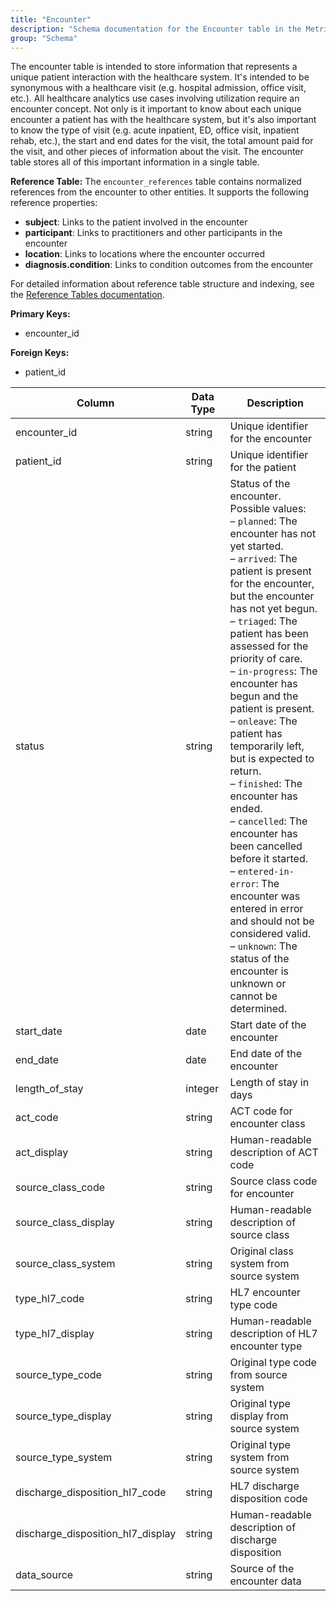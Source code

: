 ```yaml
---
title: "Encounter"
description: "Schema documentation for the Encounter table in the Metriport data model"
group: "Schema"
---
```


The encounter table is intended to store information that represents a unique patient interaction with the healthcare system. It's intended to be synonymous with a healthcare visit (e.g. hospital admission, office visit, etc.). All healthcare analytics use cases involving utilization require an encounter concept. Not only is it important to know about each unique encounter a patient has with the healthcare system, but it's also important to know the type of visit (e.g. acute inpatient, ED, office visit, inpatient rehab, etc.), the start and end dates for the visit, the total amount paid for the visit, and other pieces of information about the visit. The encounter table stores all of this important information in a single table.

**Reference Table:**
The `encounter_references` table contains normalized references from the encounter to other entities. It supports the following reference properties:
* **subject**: Links to the patient involved in the encounter
* **participant**: Links to practitioners and other participants in the encounter
* **location**: Links to locations where the encounter occurred
* **diagnosis.condition**: Links to condition outcomes from the encounter

For detailed information about reference table structure and indexing, see the [Reference Tables documentation](/medical-api/handling-data/schema/reference-tables).

**Primary Keys:**
* encounter_id

**Foreign Keys:**
* patient_id

| Column | Data Type | Description |
| ------ | --------- | ----------- |
| encounter_id | string | Unique identifier for the encounter |
| patient_id | string | Unique identifier for the patient |
| status | string | Status of the encounter. Possible values:<br/>– <code>planned</code>: The encounter has not yet started.<br/>– <code>arrived</code>: The patient is present for the encounter, but the encounter has not yet begun.<br/>– <code>triaged</code>: The patient has been assessed for the priority of care.<br/>– <code>in-progress</code>: The encounter has begun and the patient is present.<br/>– <code>onleave</code>: The patient has temporarily left, but is expected to return.<br/>– <code>finished</code>: The encounter has ended.<br/>– <code>cancelled</code>: The encounter has been cancelled before it started.<br/>– <code>entered-in-error</code>: The encounter was entered in error and should not be considered valid.<br/>– <code>unknown</code>: The status of the encounter is unknown or cannot be determined.|
| start_date | date | Start date of the encounter |
| end_date | date | End date of the encounter |
| length_of_stay | integer | Length of stay in days |
| act_code | string | ACT code for encounter class |
| act_display | string | Human-readable description of ACT code |
| source_class_code | string | Source class code for encounter |
| source_class_display | string | Human-readable description of source class |
| source_class_system | string | Original class system from source system |
| type_hl7_code | string | HL7 encounter type code |
| type_hl7_display | string | Human-readable description of HL7 encounter type |
| source_type_code | string | Original type code from source system |
| source_type_display | string | Original type display from source system |
| source_type_system | string | Original type system from source system |
| discharge_disposition_hl7_code | string | HL7 discharge disposition code |
| discharge_disposition_hl7_display | string | Human-readable description of discharge disposition |
| data_source | string | Source of the encounter data |
